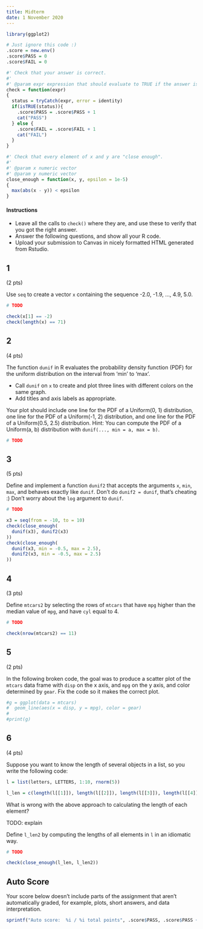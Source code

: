 ```yaml
---
title: Midterm
date: 1 November 2020
---
```


```r
library(ggplot2)

# Just ignore this code :)
.score = new.env()
.score$PASS = 0
.score$FAIL = 0

#' Check that your answer is correct.
#'
#' @param expr expression that should evaluate to TRUE if the answer is correct.
check = function(expr)
{
  status = tryCatch(expr, error = identity)
  if(isTRUE(status)){
    .score$PASS = .score$PASS + 1
    cat("PASS")
  } else {
    .score$FAIL = .score$FAIL + 1
    cat("FAIL")
  }
}

#' Check that every element of x and y are "close enough".
#'
#' @param x numeric vector
#' @param y numeric vector
close_enough = function(x, y, epsilon = 1e-5)
{
  max(abs(x - y)) < epsilon
}
```


#### Instructions

- Leave all the calls to `check()` where they are, and use these to verify that you got the right answer.
- Answer the following questions, and show all your R code.
- Upload your submission to Canvas in nicely formatted HTML generated from Rstudio.


## 1

(2 pts)

Use `seq` to create a vector `x` containing the sequence -2.0, -1.9, ..., 4.9, 5.0.

```r
# TODO

check(x[1] == -2)
check(length(x) == 71)
```

## 2

(4 pts)

The function `dunif` in R evaluates the probability density function (PDF) for the uniform distribution on the interval from ‘min’ to ‘max’.

- Call `dunif` on `x` to create and plot three lines with different colors on the same graph.
- Add titles and axis labels as appropriate.

Your plot should include one line for the PDF of a Uniform(0, 1) distribution, one line for the PDF of a Uniform(-1, 2) distribution, and one line for the PDF of a Uniform(0.5, 2.5) distribution.
Hint: You can compute the PDF of a Uniform(a, b) distribution with `dunif(..., min = a, max = b)`.

```r
# TODO
```


## 3

(5 pts)

Define and implement a function `dunif2` that accepts the arguments `x`, `min`, `max`, and behaves exactly like `dunif`.
Don't do `dunif2 = dunif`, that's cheating :)
Don't worry about the `log` argument to `dunif`.

```r
# TODO

x3 = seq(from = -10, to = 10)
check(close_enough(
  dunif(x3), dunif2(x3)
))
check(close_enough(
  dunif(x3, min = -0.5, max = 2.5), 
  dunif2(x3, min = -0.5, max = 2.5)
))
```

## 4

(3 pts)

Define `mtcars2` by selecting the rows of `mtcars` that have `mpg` higher than the median value of `mpg`, and have `cyl` equal to 4.

```r
# TODO

check(nrow(mtcars2) == 11)
```


## 5

(2 pts)

In the following broken code, the goal was to produce a scatter plot of the `mtcars` data frame with `disp` on the x axis, and `mpg` on the y axis, and color determined by `gear`.
Fix the code so it makes the correct plot.

```r
#g = ggplot(data = mtcars)
#  geom_line(aes(x = disp, y = mpg), color = gear)
#
#print(g)
```

## 6

(4 pts)

Suppose you want to know the length of several objects in a list, so you write the following code:

```r
l = list(letters, LETTERS, 1:10, rnorm(5))

l_len = c(length(l[[1]]), length(l[[2]]), length(l[[3]]), length(l[[4]]))
```

What is wrong with the above approach to calculating the length of each element?

TODO: explain

Define `l_len2` by computing the lengths of all elements in `l` in an idiomatic way.

```r
# TODO

check(close_enough(l_len, l_len2))
```


## Auto Score

Your score below doesn't include parts of the assignment that aren't automatically graded, for example, plots, short answers, and data interpretation.

```r
sprintf("Auto score:  %i / %i total points", .score$PASS, .score$PASS + .score$FAIL)
```